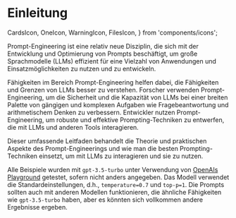 # Einleitung

  CardsIcon,
  OneIcon,
  WarningIcon,
  FilesIcon,
} from 'components/icons';


Prompt-Engineering ist eine relativ neue Disziplin, die sich mit der Entwicklung und Optimierung von Prompts beschäftigt, um große Sprachmodelle (LLMs) effizient für eine Vielzahl von Anwendungen und Einsatzmöglichkeiten zu nutzen und zu entwickeln.

Fähigkeiten im Bereich Prompt-Engineering helfen dabei, die Fähigkeiten und Grenzen von LLMs besser zu verstehen. Forscher verwenden Prompt-Engineering, um die Sicherheit und die Kapazität von LLMs bei einer breiten Palette von gängigen und komplexen Aufgaben wie Fragebeantwortung und arithmetischem Denken zu verbessern. Entwickler nutzen Prompt-Engineering, um robuste und effektive Prompting-Techniken zu entwerfen, die mit LLMs und anderen Tools interagieren.

Dieser umfassende Leitfaden behandelt die Theorie und praktischen Aspekte des Prompt-Engineerings und wie man die besten Prompting-Techniken einsetzt, um mit LLMs zu interagieren und sie zu nutzen.

Alle Beispiele wurden mit `gpt-3.5-turbo` unter Verwendung von [OpenAIs Playground](https://platform.openai.com/playground) getestet, sofern nicht anders angegeben. Das Modell verwendet die Standardeinstellungen, d.h., `temperature=0.7` und `top-p=1`. Die Prompts sollten auch mit anderen Modellen funktionieren, die ähnliche Fähigkeiten wie `gpt-3.5-turbo` haben, aber es könnten sich vollkommen andere Ergebnisse ergeben.

<ContentFileNames section="introduction" lang="de"/>